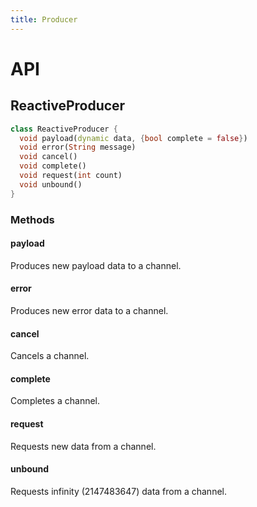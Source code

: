 ```yaml
---
title: Producer
---
```


# API

## ReactiveProducer

```dart title="Declaration"
class ReactiveProducer {
  void payload(dynamic data, {bool complete = false})
  void error(String message)
  void cancel() 
  void complete()
  void request(int count)
  void unbound()
}
```

### Methods

#### payload

Produces new payload data to a channel.

#### error

Produces new error data to a channel.

#### cancel

Cancels a channel.

#### complete

Completes a channel.

#### request

Requests new data from a channel.

#### unbound

Requests infinity (2147483647) data from a channel.